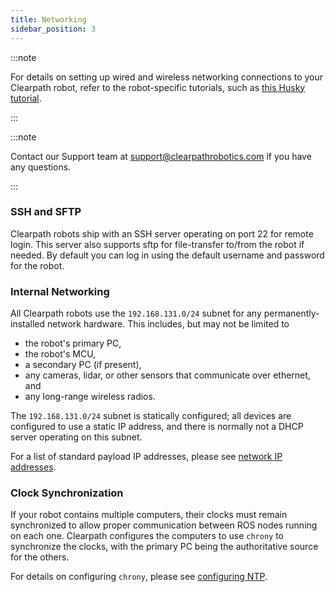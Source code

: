 ```yaml
---
title: Networking
sidebar_position: 3
---
```


:::note

For details on setting up wired and wireless networking connections to your Clearpath
robot, refer to the robot-specific tutorials, such as [this Husky tutorial](http://localhost:3000/docs/robots/outdoor_robots/husky/tutorials_husky#husky-networking).

:::

:::note

Contact our Support team at support@clearpathrobotics.com if you have any questions.

:::

### SSH and SFTP

Clearpath robots ship with an SSH server operating on port 22 for remote login.  This server also supports sftp for
file-transfer to/from the robot if needed.  By default you can log in using the default username and password for the
robot.


### Internal Networking

All Clearpath robots use the `192.168.131.0/24` subnet for any permanently-installed network hardware.  This includes,
but may not be limited to
- the robot's primary PC,
- the robot's MCU,
- a secondary PC (if present),
- any cameras, lidar, or other sensors that communicate over ethernet, and
- any long-range wireless radios.

The `192.168.131.0/24` subnet is statically configured; all devices are configured to use a static IP address, and
there is normally not a DHCP server operating on this subnet.

For a list of standard payload IP addresses, please see [network IP addresses](/docs/tools/network_ip_addresses).


### Clock Synchronization

If your robot contains multiple computers, their clocks must remain synchronized to allow proper communication between
ROS nodes running on each one.  Clearpath configures the computers to use `chrony` to synchronize the clocks, with the
primary PC being the authoritative source for the others.

For details on configuring `chrony`, please see [configuring NTP](/docs/tools/ntp).
